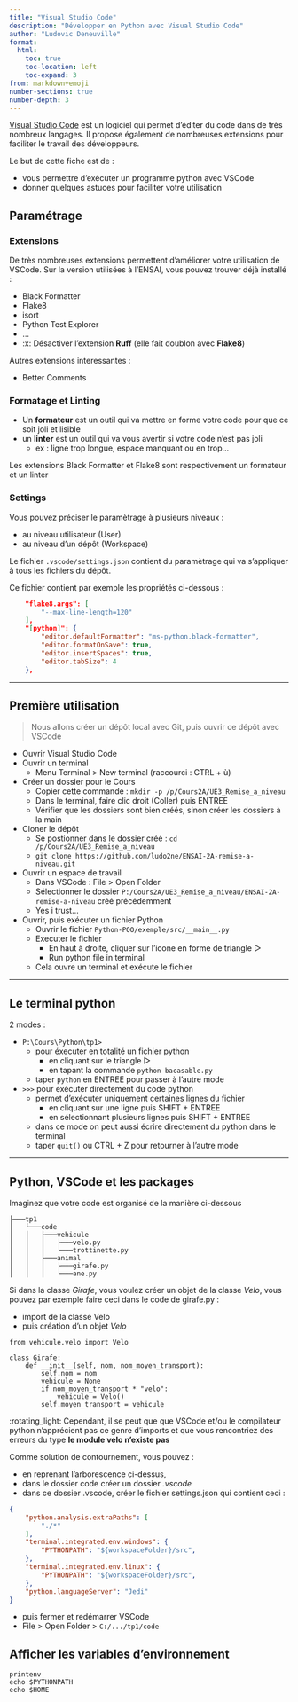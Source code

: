 ```yaml
---
title: "Visual Studio Code"
description: "Développer en Python avec Visual Studio Code"
author: "Ludovic Deneuville"
format: 
  html:
    toc: true
    toc-location: left
    toc-expand: 3
from: markdown+emoji
number-sections: true
number-depth: 3
---
```



[Visual Studio Code](https://code.visualstudio.com/){target="_blank"} est un logiciel qui permet d'éditer du code dans de très nombreux langages. Il propose également de nombreuses extensions pour faciliter le travail des développeurs.

Le but de cette fiche est de :

- vous permettre d'exécuter un programme python avec VSCode
- donner quelques astuces pour faciliter votre utilisation

## Paramétrage

### Extensions

De très nombreuses extensions permettent d'améliorer votre utilisation de VSCode.
Sur la version utilisées à l'ENSAI, vous pouvez trouver déjà installé :

- Black Formatter
- Flake8
- isort
- Python Test Explorer
- ...
- :x: Désactiver l'extension **Ruff** (elle fait doublon avec **Flake8**)

Autres extensions interessantes :

- Better Comments

### Formatage et Linting

- Un **formateur** est un outil qui va mettre en forme votre code pour que ce soit joli et lisible
- un **linter** est un outil qui va vous avertir si votre code n'est pas joli
  - ex : ligne trop longue, espace manquant ou en trop...

Les extensions Black Formatter et Flake8 sont respectivement un formateur et un linter

### Settings

Vous pouvez préciser le paramètrage à plusieurs niveaux :

- au niveau utilisateur (User)
- au niveau d'un dépôt (Workspace)

Le fichier `.vscode/settings.json` contient du paramètrage qui va s'appliquer à tous les fichiers du dépôt.

Ce fichier contient par exemple les propriétés ci-dessous :

```json
    "flake8.args": [
        "--max-line-length=120"
    ],
    "[python]": {
        "editor.defaultFormatter": "ms-python.black-formatter",
        "editor.formatOnSave": true,
        "editor.insertSpaces": true,
        "editor.tabSize": 4
    },
```

---

## Première utilisation

> Nous allons créer un dépôt local avec Git, puis ouvrir ce dépôt avec VSCode

- Ouvrir Visual Studio Code
- Ouvrir un terminal
  - Menu Terminal > New terminal (raccourci : CTRL + ù)
- Créer un dossier pour le Cours
  - Copier cette commande : `mkdir -p /p/Cours2A/UE3_Remise_a_niveau`
  - Dans le terminal, faire clic droit (Coller) puis ENTREE
  - Vérifier que les dossiers sont bien créés, sinon créer les dossiers à la main
- Cloner le dépôt
  - Se postionner dans le dossier créé : `cd /p/Cours2A/UE3_Remise_a_niveau`
  - `git clone https://github.com/ludo2ne/ENSAI-2A-remise-a-niveau.git`
- Ouvrir un espace de travail
  - Dans VSCode : File > Open Folder
  - Sélectionner le dossier `P:/Cours2A/UE3_Remise_a_niveau/ENSAI-2A-remise-a-niveau` créé précédemment
  - Yes i trust...
- Ouvrir, puis exécuter un fichier Python
  - Ouvrir le fichier `Python-POO/exemple/src/__main__.py`
  - Executer le fichier
    - En haut à droite, cliquer sur l'icone en forme de triangle ▷
    - Run python file in terminal
  - Cela ouvre un terminal et exécute le fichier

---

## Le terminal python

2 modes :

- `P:\Cours\Python\tp1>`
  - pour éxecuter en totalité un fichier python
    - en cliquant sur le triangle ▷
    - en tapant la commande `python bacasable.py`
  - taper `python` en ENTREE pour passer à l'autre mode
- `>>>` pour exécuter directement du code python
  - permet d'exécuter uniquement certaines lignes du fichier
    - en cliquant sur une ligne puis SHIFT + ENTREE
    - en sélectionnant plusieurs lignes puis SHIFT + ENTREE
  - dans ce mode on peut aussi écrire directement du python dans le terminal
  - taper `quit()` ou CTRL + Z pour retourner à l'autre mode

---

## Python, VSCode et les packages

Imaginez que votre code est organisé de la manière ci-dessous

```
├───tp1
│   └───code
│   │   ├───vehicule
│   │   │   ├───velo.py
│   │   │   └───trottinette.py
│   │   ├───animal
│   │   │   ├───girafe.py
│   │   │   └───ane.py
```

Si dans la classe *Girafe*, vous voulez créer un objet de la classe *Velo*, vous pouvez par exemple faire ceci dans le code de girafe.py :

- import de la classe Velo
- puis création d'un objet *Velo*

```python=
from vehicule.velo import Velo

class Girafe:
    def __init__(self, nom, nom_moyen_transport):
        self.nom = nom
        vehicule = None
        if nom_moyen_transport * "velo":
            vehicule = Velo()
        self.moyen_transport = vehicule
```

:rotating_light: Cependant, il se peut que que VSCode et/ou le compilateur python n'apprécient pas ce genre d'imports et que vous rencontriez des erreurs du type **le module velo n'existe pas**

Comme solution de contournement, vous pouvez :

- en reprenant l'arborescence ci-dessus,
- dans le dossier code créer un dossier *.vscode*
- dans ce dossier .vscode, créer le fichier settings.json qui contient ceci :

```json
{
    "python.analysis.extraPaths": [
        "./*"
    ],
    "terminal.integrated.env.windows": {
        "PYTHONPATH": "${workspaceFolder}/src",
    },
    "terminal.integrated.env.linux": {
        "PYTHONPATH": "${workspaceFolder}/src",
    },
    "python.languageServer": "Jedi"
}
```

- puis fermer et redémarrer VSCode
- File > Open Folder > `C:/.../tp1/code`

## Afficher les variables d'environnement

```bash=
printenv
echo $PYTHONPATH
echo $HOME
```
